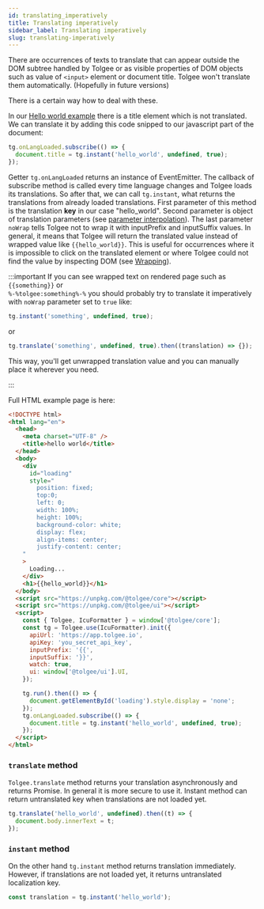 ```yaml
---
id: translating_imperatively
title: Translating imperatively
sidebar_label: Translating imperatively
slug: translating-imperatively
---
```


There are occurrences of texts to translate that can appear outside the DOM subtree handled by Tolgee or as visible properties
of DOM objects such as value of `<input>` element or document title.
Tolgee won't translate them automatically. (Hopefully in future versions)

There is a certain way how to deal with these.

In our [Hello world example](hello_world.mdx) there is a title element which is not translated. We can translate it
by adding this code snipped to our javascript part of the document:

```javascript
tg.onLangLoaded.subscribe(() => {
  document.title = tg.instant('hello_world', undefined, true);
});
```

Getter `tg.onLangLoaded` returns an instance of EventEmitter. The callback of subscribe method is called every time
language changes and Tolgee loads its translations. So after that, we can call `tg.instant`, what returns the
translations from already loaded translations. First parameter of this method is the translation **key** in our case "hello_world".
Second parameter is object of translation parameters (see [parameter interpolation](parameter_interpolation)).
The last parameter `noWrap` tells Tolgee not to wrap it with inputPrefix and inputSuffix values. In general, it
means that Tolgee will return the translated value instead of wrapped value like `{{hello_world}}`. This is useful
for occurrences where it is impossible to click on the translated element or where Tolgee could not find the value by
inspecting DOM (see [Wrapping](../wrapping)).

:::important
If you can see wrapped text on rendered page such as `{{something}}` or<br/>
`%-%tolgee:something%-%` you should probably try
to translate it imperatively with `noWrap` parameter set to `true` like:

```javascript
tg.instant('something', undefined, true);
```

or

```javascript
tg.translate('something', undefined, true).then((translation) => {});
```

This way, you'll get unwrapped translation value and you can manually place it wherever you need.

:::

Full HTML example page is here:

```html
<!DOCTYPE html>
<html lang="en">
  <head>
    <meta charset="UTF-8" />
    <title>hello world</title>
  </head>
  <body>
    <div
      id="loading"
      style="
        position: fixed;
        top:0;
        left: 0;
        width: 100%;
        height: 100%;
        background-color: white;
        display: flex;
        align-items: center;
        justify-content: center;
    "
    >
      Loading...
    </div>
    <h1>{{hello_world}}</h1>
  </body>
  <script src="https://unpkg.com/@tolgee/core"></script>
  <script src="https://unpkg.com/@tolgee/ui"></script>
  <script>
    const { Tolgee, IcuFormatter } = window['@tolgee/core'];
    const tg = Tolgee.use(IcuFormatter).init({
      apiUrl: 'https://app.tolgee.io',
      apiKey: 'you_secret_api_key',
      inputPrefix: '{{',
      inputSuffix: '}}',
      watch: true,
      ui: window['@tolgee/ui'].UI,
    });

    tg.run().then(() => {
      document.getElementById('loading').style.display = 'none';
    });
    tg.onLangLoaded.subscribe(() => {
      document.title = tg.instant('hello_world', undefined, true);
    });
  </script>
</html>
```

### `translate` method

`Tolgee.translate` method returns your translation asynchronously and returns Promise. In general it is more secure to use it.
Instant method can return untranslated key when translations are not loaded yet.

```javascript
tg.translate('hello_world', undefined).then((t) => {
  document.body.innerText = t;
});
```

### `instant` method

On the other hand `tg.instant` method returns translation immediately. However, if translations are not loaded yet, it returns
untranslated localization key.

```javascript
const translation = tg.instant('hello_world');
```
